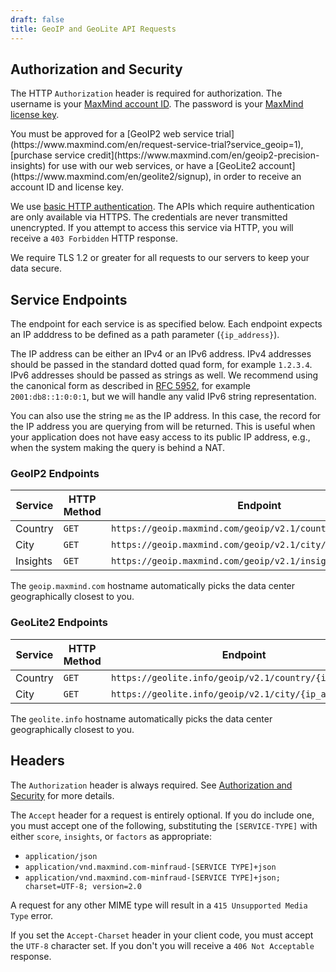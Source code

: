 ```yaml
---
draft: false
title: GeoIP and GeoLite API Requests
---
```



## Authorization and Security

The HTTP `Authorization` header is required for authorization. The username is
your [MaxMind account ID](https://www.maxmind.com/en/accounts/current/license-key).
The password is your [MaxMind license key](https://www.maxmind.com/en/accounts/current/license-key).

<Alert type="warning">
  You must be approved for a [GeoIP2 web service
  trial](https://www.maxmind.com/en/request-service-trial?service_geoip=1),
  [purchase service credit](https://www.maxmind.com/en/geoip2-precision-insights)
  for use with our web services, or have a [GeoLite2
  account](https://www.maxmind.com/en/geolite2/signup), in order to receive an
  account ID and license key.
</Alert>

We use [basic HTTP authentication](https://en.wikipedia.org/wiki/Basic_access_authentication).
The APIs which require authentication are only available via HTTPS. The
credentials are never transmitted unencrypted. If you attempt to access this
service via HTTP, you will receive a `403 Forbidden` HTTP response.

We require TLS 1.2 or greater for all requests to our servers to keep your data
secure.

## Service Endpoints

The endpoint for each service is as specified below. Each endpoint expects an
IP adddress to be defined as a path parameter (`{ip_address}`).

The IP address can be either an IPv4 or an IPv6 address. IPv4 addresses should
be passed in the standard dotted quad form, for example `1.2.3.4`. IPv6
addresses should be passed as strings as well. We recommend using the canonical
form as described in [RFC 5952](https://tools.ietf.org/html/rfc5952), for
example `2001:db8::1:0:0:1`, but we will handle any valid IPv6 string
representation.

You can also use the string `me` as the IP address. In this case, the record for
the IP address you are querying from will be returned. This is useful when your
application does not have easy access to its public IP address, e.g., when the
system making the query is behind a NAT.

### GeoIP2 Endpoints
| Service  | HTTP Method | Endpoint                                                     |
| -------- | ----------- | ------------------------------------------------------------ |
| Country  | `GET`       | `https://geoip.maxmind.com/geoip/v2.1/country/{ip_address}`  |
| City     | `GET`       | `https://geoip.maxmind.com/geoip/v2.1/city/{ip_address}`     |
| Insights | `GET`       | `https://geoip.maxmind.com/geoip/v2.1/insights/{ip_address}` |

The `geoip.maxmind.com` hostname automatically picks the data center
geographically closest to you.

### GeoLite2 Endpoints
| Service | HTTP Method | Endpoint                                               |
| ------- | ----------- | ------------------------------------------------------ |
| Country | `GET`       | `https://geolite.info/geoip/v2.1/country/{ip_address}` |
| City    | `GET`       | `https://geolite.info/geoip/v2.1/city/{ip_address}`    |

The `geolite.info` hostname automatically picks the data center
geographically closest to you.

## Headers

The `Authorization` header is always required. See
[Authorization and Security](#authorization-and-security) for more details.

The `Accept` header for a request is entirely optional. If you do include one,
you must accept one of the following, substituting the `[SERVICE-TYPE]` with
either `score`, `insights`, or `factors` as appropriate:

* `application/json`
* `application/vnd.maxmind.com-minfraud-[SERVICE TYPE]+json`
* `application/vnd.maxmind.com-minfraud-[SERVICE TYPE]+json; charset=UTF-8; version=2.0`

 A request for any other MIME type will result in a
 `415 Unsupported Media Type` error.

If you set the `Accept-Charset` header in your client code, you must accept the
`UTF-8` character set. If you don't you will receive a `406 Not Acceptable`
response.
